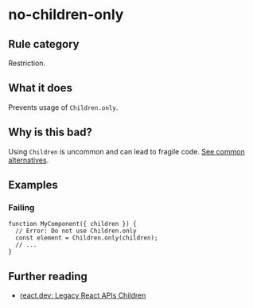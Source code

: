 # no-children-only

## Rule category

Restriction.

## What it does

Prevents usage of `Children.only`.

## Why is this bad?

Using `Children` is uncommon and can lead to fragile code. [See common alternatives](https://react.dev/reference/react/Children#alternatives).

## Examples

### Failing

```tsx {3}
function MyComponent({ children }) {
  // Error: Do not use Children.only
  const element = Children.only(children);
  // ...
}
```

## Further reading

- [react.dev: Legacy React APIs Children](https://react.dev/reference/react/Children)
